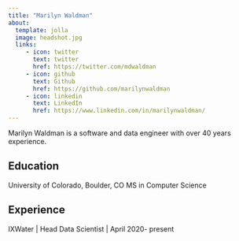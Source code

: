 ```yaml
---
title: "Marilyn Waldman"
about:
  template: jolla
  image: headshot.jpg
  links:
     - icon: twitter
       text: twitter
       href: https://twitter.com/mdwaldman
     - icon: github
       text: Github
       href: https://github.com/marilynwaldman
     - icon: linkedin
       text: LinkedIn
       href: https://www.linkedin.com/in/marilynwaldman/  
---
```

      
:::{#hero-heading}

Marilyn Waldman is a software and data engineer with over 40 years experience.

## Education

University of Colorado, Boulder, CO
MS in Computer Science

## Experience

IXWater | Head Data Scientist | April 2020- present


:::




